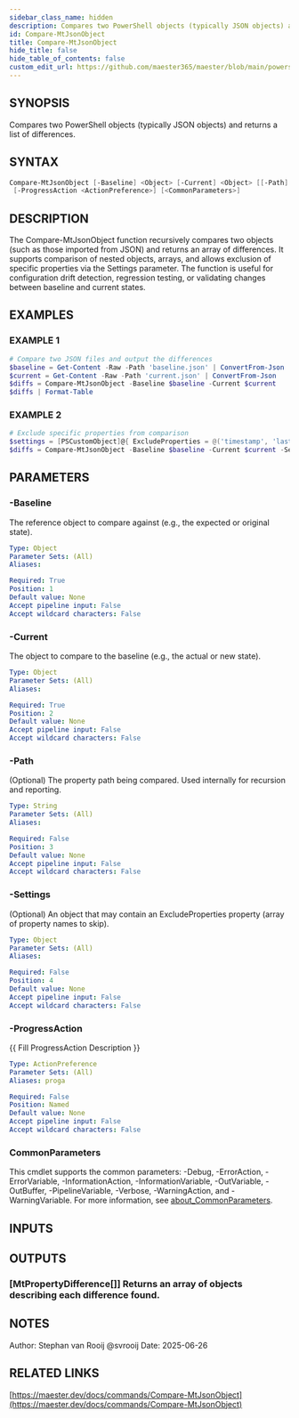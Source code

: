 ```yaml
---
sidebar_class_name: hidden
description: Compares two PowerShell objects (typically JSON objects) and returns a list of differences.
id: Compare-MtJsonObject
title: Compare-MtJsonObject
hide_title: false
hide_table_of_contents: false
custom_edit_url: https://github.com/maester365/maester/blob/main/powershell/public/Compare-MtJsonObject.ps1
---
```


## SYNOPSIS

Compares two PowerShell objects (typically JSON objects) and returns a list of differences.

## SYNTAX

```powershell
Compare-MtJsonObject [-Baseline] <Object> [-Current] <Object> [[-Path] <String>] [[-Settings] <Object>]
 [-ProgressAction <ActionPreference>] [<CommonParameters>]
```

## DESCRIPTION

The Compare-MtJsonObject function recursively compares two objects (such as those imported from JSON)
and returns an array of differences.
It supports comparison of nested objects, arrays, and allows
exclusion of specific properties via the Settings parameter.
The function is useful for configuration
drift detection, regression testing, or validating changes between baseline and current states.

## EXAMPLES

### EXAMPLE 1

```powershell
# Compare two JSON files and output the differences
$baseline = Get-Content -Raw -Path 'baseline.json' | ConvertFrom-Json
$current = Get-Content -Raw -Path 'current.json' | ConvertFrom-Json
$diffs = Compare-MtJsonObject -Baseline $baseline -Current $current
$diffs | Format-Table
```

### EXAMPLE 2

```powershell
# Exclude specific properties from comparison
$settings = [PSCustomObject]@{ ExcludeProperties = @('timestamp', 'lastModified') }
$diffs = Compare-MtJsonObject -Baseline $baseline -Current $current -Settings $settings
```

## PARAMETERS

### -Baseline

The reference object to compare against (e.g., the expected or original state).

```yaml
Type: Object
Parameter Sets: (All)
Aliases:

Required: True
Position: 1
Default value: None
Accept pipeline input: False
Accept wildcard characters: False
```

### -Current

The object to compare to the baseline (e.g., the actual or new state).

```yaml
Type: Object
Parameter Sets: (All)
Aliases:

Required: True
Position: 2
Default value: None
Accept pipeline input: False
Accept wildcard characters: False
```

### -Path

(Optional) The property path being compared.
Used internally for recursion and reporting.

```yaml
Type: String
Parameter Sets: (All)
Aliases:

Required: False
Position: 3
Default value: None
Accept pipeline input: False
Accept wildcard characters: False
```

### -Settings

(Optional) An object that may contain an ExcludeProperties property (array of property names to skip).

```yaml
Type: Object
Parameter Sets: (All)
Aliases:

Required: False
Position: 4
Default value: None
Accept pipeline input: False
Accept wildcard characters: False
```

### -ProgressAction

\{\{ Fill ProgressAction Description \}\}

```yaml
Type: ActionPreference
Parameter Sets: (All)
Aliases: proga

Required: False
Position: Named
Default value: None
Accept pipeline input: False
Accept wildcard characters: False
```

### CommonParameters

This cmdlet supports the common parameters: -Debug, -ErrorAction, -ErrorVariable, -InformationAction, -InformationVariable, -OutVariable, -OutBuffer, -PipelineVariable, -Verbose, -WarningAction, and -WarningVariable. For more information, see [about_CommonParameters](http://go.microsoft.com/fwlink/?LinkID=113216).

## INPUTS

## OUTPUTS

### [MtPropertyDifference[]] Returns an array of objects describing each difference found.

## NOTES
Author: Stephan van Rooij @svrooij
Date:   2025-06-26

## RELATED LINKS

[https://maester.dev/docs/commands/Compare-MtJsonObject](https://maester.dev/docs/commands/Compare-MtJsonObject)
